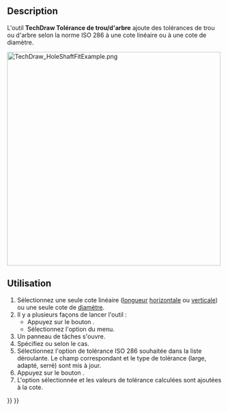 <languages/>

{{Docnav/fr
|[[TechDraw_SurfaceFinishSymbol/fr|Symbole de finition de surface]]
|[[TechDraw_ExtensionSelectLineAttributes/fr|Choix des attributs]]
|[[TechDraw_Workbench/fr|Atelier TechDraw]]
|IconL=TechDraw_SurfaceFinishSymbols.svg
|IconR=TechDraw_ExtensionSelectLineAttributes.svg
|IconC=Workbench_TechDraw.svg
}}

{{GuiCommand/fr
|Name=TechDraw HoleShaftFit
|Name/fr=TechDraw Tolérance de trou/d'arbre
|MenuLocation=TechDraw → Symboles → Ajouter une tolérance à un trou ou à un arbre
|Workbenches=[[TechDraw_Workbench/fr|TechDraw]]
|Version=0.21
|SeeAlso=[[TechDraw_Geometric_dimensioning_and_tolerancing/fr|TechDraw Dimensionnement géométrique et tolérance]]
}}

==Description==

L'outil '''TechDraw Tolérance de trou/d'arbre''' ajoute des tolérances de trou ou d'arbre selon la norme ISO 286 à une cote linéaire ou à une cote de diamètre.

[[Image:TechDraw_HoleShaftFitExample.png|500px]]
{{Caption|A gauche le panneau des tâches, à droite quelques tolérances ajoutées}}

<span id="Usage"></span>
==Utilisation==

# Sélectionnez une seule cote linéaire ([[TechDraw_LengthDimension/fr|longueur]] [[TechDraw_HorizontalDimension/fr|horizontale]] ou [[TechDraw_VerticalDimension/fr|verticale]]) ou une seule cote de [[TechDraw_DiameterDimension/fr|diamètre]].
# Il y a plusieurs façons de lancer l'outil :
#* Appuyez sur le bouton {{Button|[[Image:TechDraw_HoleShaftFit.svg|16px]] [[TechDraw_HoleShaftFit/fr|Ajouter une tolérance à un trou ou à un arbre]]}}.
#* Sélectionnez l'option {{MenuCommand|TechDraw → Symboles → [[Image:TechDraw_HoleShaftFit.svg|16px]] Ajouter une tolérance à un trou ou à un arbre}} du menu.
# Un panneau de tâches s'ouvre.
# Spécifiez {{MenuCommand|Tolérance d'arbre}} ou {{MenuCommand|Tolérance de trou}} selon le cas.
# Sélectionnez l'option de tolérance ISO 286 souhaitée dans la liste déroulante. Le champ correspondant et le type de tolérance (large, adapté, serré) sont mis à jour.
# Appuyez sur le bouton {{Button|OK}}.
# L'option sélectionnée et les valeurs de tolérance calculées sont ajoutées à la cote.


{{Docnav/fr
|[[TechDraw_SurfaceFinishSymbol/fr|Symbole de finition de surface]]
|[[TechDraw_ExtensionSelectLineAttributes/fr|Choix des attributs]]
|[[TechDraw_Workbench/fr|Atelier TechDraw]]
|IconL=TechDraw_SurfaceFinishSymbols.svg
|IconR=TechDraw_ExtensionSelectLineAttributes.svg
|IconC=Workbench_TechDraw.svg
}}

{{TechDraw Tools navi{{#translation:}}}}
{{Userdocnavi{{#translation:}}}}